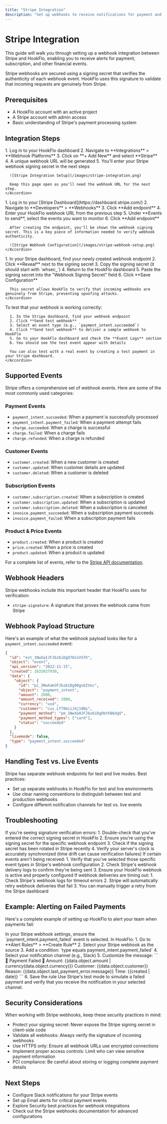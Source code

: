 ```yaml
---
title: "Stripe Integration"
description: "Set up webhooks to receive notifications for payment and subscription events from Stripe"
---
```


# Stripe Integration

This guide will walk you through setting up a webhook integration between Stripe and HookFlo, enabling you to receive alerts for payment, subscription, and other financial events.

<Note>
  Stripe webhooks are secured using a signing secret that verifies the authenticity of each webhook event. HookFlo uses this signature to validate that incoming requests are genuinely from Stripe.
</Note>

## Prerequisites

- A HookFlo account with an active project
- A Stripe account with admin access
- Basic understanding of Stripe's payment processing system

## Integration Steps

<Steps>
  <Step title="Create a Webhook in HookFlo">
    <Accordion title="Setting Up Your Webhook Endpoint">
      1. Log in to your HookFlo dashboard
      2. Navigate to **Integrations** > **Webhook Platforms**
      3. Click on **+ Add New** and select **Stripe**
      4. A unique webhook URL will be generated
      5. You'll enter your Stripe webhook signing secret in the next steps
      
      ![Stripe Integration Setup](/images/stripe-integration.png)
      
      Keep this page open as you'll need the webhook URL for the next step.
    </Accordion>
  </Step>

  <Step title="Create a Webhook Endpoint in Stripe">
    <Accordion title="Configuring Stripe to Send Webhooks">
      1. Log in to your [Stripe Dashboard](https://dashboard.stripe.com/)
      2. Navigate to **Developers** > **Webhooks**
      3. Click **Add endpoint**
      4. Enter your HookFlo webhook URL from the previous step
      5. Under **Events to send**, select the events you want to monitor
      6. Click **Add endpoint**
      
      After creating the endpoint, you'll be shown the webhook signing secret. This is a key piece of information needed to verify webhook authenticity.
      
      ![Stripe Webhook Configuration](/images/stripe-webhook-setup.png)
    </Accordion>
  </Step>

  <Step title="Configure Webhook Verification in HookFlo">
    <Accordion title="Setting Up Webhook Verification">
      1. In your Stripe dashboard, find your newly created webhook endpoint
      2. Click **Reveal** next to the signing secret
      3. Copy the signing secret (it should start with `whsec_`)
      4. Return to the HookFlo dashboard
      5. Paste the signing secret into the "Webhook Signing Secret" field
      6. Click **Save Configuration**
      
      This secret allows HookFlo to verify that incoming webhooks are genuinely from Stripe, preventing spoofing attacks.
    </Accordion>
  </Step>

  <Step title="Test Your Integration">
    <Accordion title="Verifying the Setup">
      To test that your webhook is working correctly:

      1. In the Stripe dashboard, find your webhook endpoint
      2. Click **Send test webhook**
      3. Select an event type (e.g., `payment_intent.succeeded`)
      4. Click **Send test webhook** to deliver a sample webhook to HookFlo
      5. Go to your HookFlo dashboard and check the **Event Logs** section
      6. You should see the test event appear with details
      
      You can also test with a real event by creating a test payment in your Stripe dashboard.
    </Accordion>
  </Step>
</Steps>

## Supported Events

Stripe offers a comprehensive set of webhook events. Here are some of the most commonly used categories:

### Payment Events
- `payment_intent.succeeded`: When a payment is successfully processed
- `payment_intent.payment_failed`: When a payment attempt fails
- `charge.succeeded`: When a charge is successful
- `charge.failed`: When a charge fails
- `charge.refunded`: When a charge is refunded

### Customer Events
- `customer.created`: When a new customer is created
- `customer.updated`: When customer details are updated
- `customer.deleted`: When a customer is deleted

### Subscription Events
- `customer.subscription.created`: When a subscription is created
- `customer.subscription.updated`: When a subscription is updated
- `customer.subscription.deleted`: When a subscription is canceled
- `invoice.payment_succeeded`: When a subscription payment succeeds
- `invoice.payment_failed`: When a subscription payment fails

### Product & Price Events
- `product.created`: When a product is created
- `price.created`: When a price is created
- `product.updated`: When a product is updated

For a complete list of events, refer to the [Stripe API documentation](https://stripe.com/docs/api/events/types).

## Webhook Headers

Stripe webhooks include this important header that HookFlo uses for verification:

- `stripe-signature`: A signature that proves the webhook came from Stripe

## Webhook Payload Structure

Here's an example of what the webhook payload looks like for a `payment_intent.succeeded` event:

```json
{
  "id": "evt_1NwXaIJFJbz6iDgO7bCoVSfK",
  "object": "event",
  "api_version": "2022-11-15",
  "created": 1633027930,
  "data": {
    "object": {
      "id": "pi_3NwXaHJFJbz6iDgO0gnbIVoc",
      "object": "payment_intent",
      "amount": 2000,
      "amount_received": 2000,
      "currency": "usd",
      "customer": "cus_LTf0miiJ4j18Ny",
      "payment_method": "pm_1NwXaHJFJbz6iDgObthB6dgO",
      "payment_method_types": ["card"],
      "status": "succeeded"
    }
  },
  "livemode": false,
  "type": "payment_intent.succeeded"
}
```

## Handling Test vs. Live Events

Stripe has separate webhook endpoints for test and live modes. Best practices:

- Set up separate webhooks in HookFlo for test and live environments
- Use clear naming conventions to distinguish between test and production webhooks
- Configure different notification channels for test vs. live events

## Troubleshooting

<AccordionGroup>
  <Accordion title="Webhook Signature Verification Failures">
    If you're seeing signature verification errors:
1. Double-check that you've entered the correct signing secret in HookFlo
2. Ensure you're using the signing secret for the specific webhook endpoint
3. Check if the signing secret has been rotated in Stripe recently
4. Verify your server's clock is accurately synchronized (time drift can cause verification failures)
  </Accordion>
  <Accordion title="Missing Events">
    If certain events aren't being received:
1. Verify that you've selected those specific event types in Stripe's webhook configuration
2. Check Stripe's webhook delivery logs to confirm they're being sent
3. Ensure your HookFlo webhook is active and properly configured
  </Accordion>
  <Accordion title="Webhook Timeouts">
    If webhook deliveries are timing out:
1. Check Stripe's webhook logs for timeout errors 
2. Stripe will automatically retry webhook deliveries that fail
3. You can manually trigger a retry from the Stripe dashboard
  </Accordion>
</AccordionGroup>

## Example: Alerting on Failed Payments

Here's a complete example of setting up HookFlo to alert your team when payments fail:

<Steps>
  <Step title="Configure the Events in Stripe">
    In your Stripe webhook settings, ensure the `payment_intent.payment_failed` event is selected.
  </Step>
  <Step title="Create an Alert Rule in HookFlo">
    In HookFlo:
    1. Go to **Alert Rules** > **Create Rule**
    2. Select your Stripe webhook as the source
    3. Add a condition: `type equals payment_intent.payment_failed`
    4. Select your notification channel (e.g., Slack)
    5. Customize the message: 
       ```
       🚨 Payment Failed 🚨
       Amount: {{data.object.amount | currency(data.object.currency)}}
       Customer: {{data.object.customer}}
       Reason: {{data.object.last_payment_error.message}}
       Time: {{created | date}}
       ```
    6. Save the rule
  </Step>
  <Step title="Test the Integration">
    Use Stripe's test mode to simulate a failed payment and verify that you receive the notification in your selected channel.
  </Step>
</Steps>

## Security Considerations

When working with Stripe webhooks, keep these security practices in mind:

- Protect your signing secret: Never expose the Stripe signing secret in client-side code
- Validate all webhooks: Always verify the signature of incoming webhooks
- Use HTTPS only: Ensure all webhook URLs use encrypted connections
- Implement proper access controls: Limit who can view sensitive payment information
- PCI compliance: Be careful about storing or logging complete payment details

## Next Steps

- Configure Slack notifications for your Stripe events
- Set up Email alerts for critical payment events
- Explore Security best practices for webhook integrations
- Check out the Stripe webhooks documentation for advanced configurations